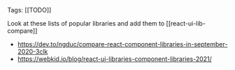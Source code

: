 Tags: [[TODO]]

Look at these lists of popular libraries and add them to [[react-ui-lib-compare]]

- https://dev.to/ngduc/compare-react-component-libraries-in-september-2020-3clk
- https://webkid.io/blog/react-ui-libraries-component-libraries-2021/
